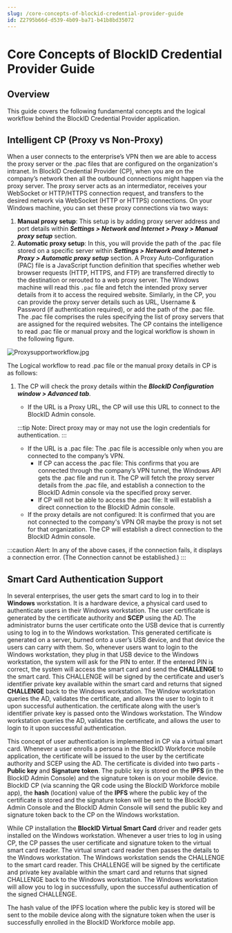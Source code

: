 ```yaml
---
slug: /core-concepts-of-blockid-credential-provider-guide
id: Z2795b66d-d539-4b09-ba71-b41b8bd35072
---
```

# Core Concepts of BlockID Credential Provider Guide

## Overview

This guide covers the following fundamental concepts and the logical workflow behind the BlockID Credential Provider application.

## Intelligent CP (Proxy vs Non-Proxy)
When a user connects to the enterprise’s VPN then we are able to access the proxy server or the .pac files that are configured on the organization's intranet. In BlockID Credential Provider (CP), when you are on the company’s network then all the outbound connections might happen via the proxy server. The proxy server acts as an intermediator, receives your WebSocket or HTTP/HTTPS connection request, and transfers to the desired network via WebSocket (HTTP or HTTPS) connections. 
On your Windows machine, you can set these proxy connections via two ways:
1. **Manual proxy setup**: This setup is by adding proxy server address and port details within ***Settings > Network and Internet > Proxy > Manual proxy setup*** section.
2. **Automatic proxy setup**: In this, you will provide the path of the .pac file stored on a specific server within ***Settings > Network and Internet > Proxy > Automatic proxy setup*** section. A Proxy Auto-Configuration (PAC) file is a JavaScript function definition that specifies whether web browser requests (HTTP, HTTPS, and FTP) are transferred directly to the destination or rerouted to a web proxy server. The Windows machine will read this `.pac` file and fetch the intended proxy server details from it to access the required website.
Similarly, in the CP, you can provide the proxy server details such as URL, Username & Password (if authentication required), or add the path of the .pac file. The .pac file comprises the rules specifying the list of proxy servers that are assigned for the required websites. The CP contains the intelligence to read .pac file or manual proxy and the logical workflow is shown in the following figure.

![Proxysupportworkflow.jpg](https://cdn.document360.io/aeae7c88-d2f4-4a9c-bba9-c4f368260d78/Images/Documentation/Proxysupportworkflow.jpg)

The Logical workflow to read .pac file or the manual proxy details in CP is as follows:
1. The CP will check the proxy details within the ***BlockID Configuration window > Advanced tab***.
    * If the URL is a Proxy URL, the CP will use this URL to connect to the BlockID Admin console.
    
    :::tip Note:
    Direct proxy may or may not use the login credentials for authentication.
    :::
    * If the URL is a .pac file: The .pac file is accessible only when you are connected to the company’s VPN.
        * If CP can access the .pac file: This confirms that you are connected through the company’s VPN tunnel, the Windows API gets the .pac file and run it. The CP will fetch the proxy server details from the .pac file, and establish a connection to the BlockID Admin console via the specified proxy server. 
        * If CP will not be able to access the .pac file: It will establish a direct connection to the BlockID Admin console.
     * If the proxy details are not configured:  It is confirmed that you are not connected to the company's VPN OR maybe the proxy is not set for that organization. The CP will establish a direct connection to the BlockID Admin console.

:::caution Alert:
 In any of the above cases, if the connection fails, it displays a connection error. (The Connection cannot be established.)
:::

## Smart Card Authentication Support
In several enterprises, the user gets the smart card to log in to their **Windows** workstation. It is a hardware device, a physical card used to authenticate users in their Windows workstation. The user certificate is generated by the certificate authority and **SCEP** using the AD. The administrator burns the user certificate onto the USB device that is currently using to log in to the Windows workstation. This generated certificate is generated on a server, burned onto a user’s USB device, and that device the users can carry with them. So, whenever users want to login to the Windows workstation, they plug in that USB device to the Windows workstation, the system will ask for the PIN to enter. If the entered PIN is correct, the system will access the smart card and send the **CHALLENGE** to the smart card. This CHALLENGE will be signed by the certificate and user’s identifier private key available within the smart card and returns that signed **CHALLENGE** back to the Windows workstation. The Window workstation queries the AD, validates the certificate, and allows the user to login to it upon successful authentication.
 the certificate along with the user’s identifier private key is passed onto the Windows workstation. The Window workstation queries the AD, validates the certificate, and allows the user to login to it upon successful authentication.

This concept of user authentication is implemented in CP via a virtual smart card. Whenever a user enrolls a persona in the BlockID Workforce mobile application, the certificate will be issued to the user by the certificate authority and SCEP using the AD. The certificate is divided into two parts - **Public key** and **Signature token**. The public key is stored on the **IPFS** (in the BlockID Admin Console) and the signature token is on your mobile device. 
BlockID CP (via scanning the QR code using the BlockID Workforce mobile app), the **hash** (location) value of the **IPFS** where the public key of the certificate is stored and the signature token will be sent to the BlockID Admin Console and the BlockID Admin Console will send the public key and signature token back to the CP on the Windows workstation. 

While CP installation the **BlockID Virtual Smart Card** driver and reader gets installed on the Windows workstation. Whenever a user tries to log in using CP, the CP passes the user certificate and signature token to the virtual smart card reader. The virtual smart card reader then passes the details to the Windows workstation. The Windows workstation sends the CHALLENGE to the smart card reader. This CHALLENGE will be signed by the certificate and private key available within the smart card and returns that signed CHALLENGE back to the Windows workstation. The Windows workstation will allow you to log in successfully, upon the successful authentication of the signed CHALLENGE.

The hash value of the IPFS location where the public key is stored will be sent to the mobile device along with the signature token when the user is successfully enrolled in the BlockID Workforce mobile app. 



